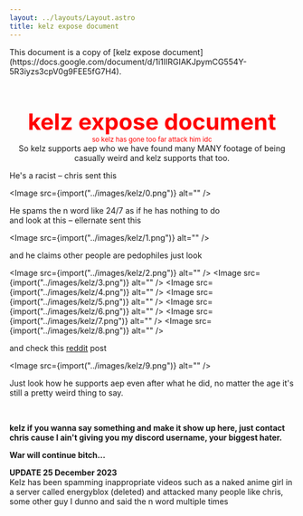 ```yaml
---
layout: ../layouts/Layout.astro
title: kelz expose document
---
```



<div class="notification">
	This document is a copy of [kelz expose
	document](https://docs.google.com/document/d/1i1IIRGIAKJpymCG554Y-5R3iyzs3cpV0g9FEE5fG7H4).
</div>

<div style="text-align:center">
	<div style="color:red;">
		<h1 style="margin-bottom:0;font-size:2.5rem">kelz expose document</h1>
		<small>so kelz has gone too far attack him idc</small>
	</div>
	So kelz supports aep who we have found many MANY footage of being casually weird
	and kelz supports that too.
</div>

He's a racist &ndash; chris sent this

<Image src={import("../images/kelz/0.png")} alt="" />

He spams the n word like 24/7 as if he has nothing to do  
and look at this &ndash; ellernate sent this

<Image src={import("../images/kelz/1.png")} alt="" />

and he claims other people are pedophiles just look

<Image src={import("../images/kelz/2.png")} alt="" />
<Image src={import("../images/kelz/3.png")} alt="" />
<Image src={import("../images/kelz/4.png")} alt="" />
<Image src={import("../images/kelz/5.png")} alt="" />
<Image src={import("../images/kelz/6.png")} alt="" />
<Image src={import("../images/kelz/7.png")} alt="" />
<Image src={import("../images/kelz/8.png")} alt="" />

and check this [reddit](https://www.reddit.com/r/oldrobloxrevivals/comments/18gzjn0/chinobe_owner_supporting_and_promoting_a/) post

<Image src={import("../images/kelz/9.png")} alt="" />

Just look how he supports aep even after what he did, no matter the age it's still a pretty weird thing to say.

<br />

**kelz if you wanna say something and make it show up here, just contact chris cause I ain't giving you my discord username, your biggest hater.**

**War will continue bitch...**

**UPDATE 25 December 2023**  
Kelz has been spamming inappropriate videos such as a naked anime girl in a server called energyblox (deleted) and attacked many people like chris, some other guy I dunno and said the n word multiple times
